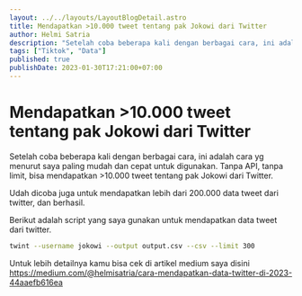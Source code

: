 ```yaml
---
layout: ../../layouts/LayoutBlogDetail.astro
title: Mendapatkan >10.000 tweet tentang pak Jokowi dari Twitter
author: Helmi Satria
description: "Setelah coba beberapa kali dengan berbagai cara, ini adalah cara yg menurut saya paling mudah dan cepat untuk digunakan. Tanpa API, tanpa limit, bisa..."
tags: ["Tiktok", "Data"]
published: true
publishDate: 2023-01-30T17:21:00+07:00
---
```


# Mendapatkan >10.000 tweet tentang pak Jokowi dari Twitter

Setelah coba beberapa kali dengan berbagai cara, ini adalah cara yg menurut saya paling mudah dan cepat untuk digunakan. Tanpa API, tanpa limit, bisa mendapatkan >10.000 tweet tentang pak Jokowi dari Twitter.

Udah dicoba juga untuk mendapatkan lebih dari 200.000 data tweet dari twitter, dan berhasil.

Berikut adalah script yang saya gunakan untuk mendapatkan data tweet dari twitter.

```bash
twint --username jokowi --output output.csv --csv --limit 300
```

Untuk lebih detailnya kamu bisa cek di artikel medium saya disini <a target="_blank" href="https://medium.com/@helmisatria/cara-mendapatkan-data-twitter-di-2023-44aaefb616ea">https://medium.com/@helmisatria/cara-mendapatkan-data-twitter-di-2023-44aaefb616ea</a>